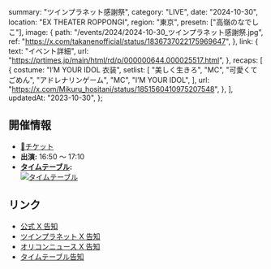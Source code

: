   summary: "ツインプラネット感謝祭",
  category: "LIVE",
  date: "2024-10-30",
  location: "EX THEATER ROPPONGI",
  region: "東京",
  presetn: ["高嶺のなでしこ"],
  image: {
    path: "/events/2024/2024-10-30_ツインプラネット感謝祭.jpg",
    ref: "https://x.com/takanenofficial/status/1836737022175969647",
  },
  link: {
    text: "イベント詳細",
    url: "https://prtimes.jp/main/html/rd/p/000000644.000025517.html",
  },
  recaps: [
    {
      costume: "I’M YOUR IDOL 衣装",
      setlist: [
        "美しく生きろ",
        "MC",
        "可愛くてごめん",
        "アドレナリンゲーム",
        "MC",
        "I’M YOUR IDOL",
      ],
      url: "https://x.com/Mikuru_hositani/status/1851560410975207548",
    },
  ],
  updatedAt: "2023-10-30",
};

## 開催情報

- [🎫チケット](https://l-tike.com/tp-20th/)
- **出演:** 16:50 ～ 17:10
- **[タイムテーブル](https://x.com/takanenofficial/status/1851187239176524040):**<br/>
  [![タイムテーブル](/events/2024/2024-10-30_ツインプラネット感謝祭_タイムテーブル.jpg)](/events/2024/2024-10-30_ツインプラネット感謝祭_タイムテーブル.jpg)

## リンク

- [公式 X 告知](https://x.com/takanenofficial/status/1836737022175969647)
- [ツインプラネット X 告知](https://x.com/TP_official_/status/1836480383577411809)
- [オリコンニュース X 告知](https://x.com/oricon/status/1836480314513985573)
- [タイムテーブル告知](https://x.com/takanenofficial/status/1851187239176524040)
